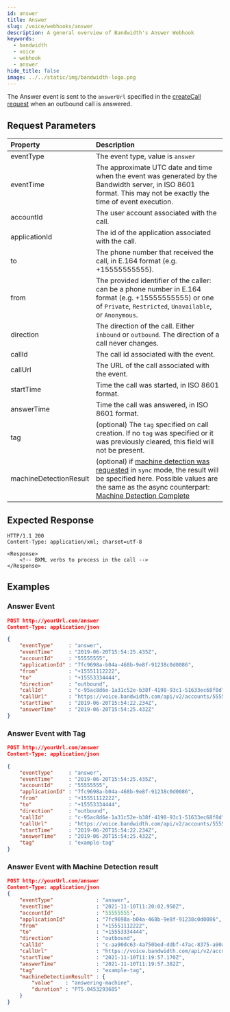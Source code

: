 ```yaml
---
id: answer
title: Answer
slug: /voice/webhooks/answer
description: A general overview of Bandwidth's Answer Webhook
keywords:
  - bandwidth
  - voice
  - webhook
  - answer
hide_title: false
image: ../../static/img/bandwidth-logo.png
---
```



The Answer event is sent to the `answerUrl` specified in the [createCall request](/apis/voice#operation/createCall) when an outbound call is answered.

## Request Parameters

| Property               | Description  |
|:-----------------------|:-------------|
| eventType              | The event type, value is `answer` |
| eventTime              | The approximate UTC date and time when the event was generated by the Bandwidth server, in ISO 8601 format. This may not be exactly the time of event execution. |
| accountId              | The user account associated with the call. |
| applicationId          | The id of the application associated with the call. |
| to                     | The phone number that received the call, in E.164 format (e.g. +15555555555). |
| from                   | The provided identifier of the caller: can be a phone number in E.164 format (e.g. +15555555555) or one of `Private`, `Restricted`, `Unavailable`, or `Anonymous`. |
| direction              | The direction of the call. Either `inbound` or `outbound`. The direction of a call never changes. |
| callId                 | The call id associated with the event. |
| callUrl                | The URL of the call associated with the event. |
| startTime              | Time the call was started, in ISO 8601 format. |
| answerTime             | Time the call was answered, in ISO 8601 format. |
| tag                    | (optional) The `tag`  specified on call creation. If no `tag` was specified or it was previously cleared, this field will not be present. |
| machineDetectionResult | (optional) if [machine detection was requested](/apis/voice#operation/createCall) in `sync` mode, the result will be specified here. Possible values are the same as the async counterpart: [Machine Detection Complete](machineDetectionComplete.mdx)

## Expected Response

```http
HTTP/1.1 200
Content-Type: application/xml; charset=utf-8

<Response>
    <!-- BXML verbs to process in the call -->
</Response>
```

## Examples

### Answer Event

```json
POST http://yourUrl.com/answer
Content-Type: application/json

{
	"eventType"     : "answer",
	"eventTime"     : "2019-06-20T15:54:25.435Z",
	"accountId"     : "55555555",
	"applicationId" : "7fc9698a-b04a-468b-9e8f-91238c0d0086",
	"from"          : "+15551112222",
	"to"            : "+15553334444",
	"direction"     : "outbound",
	"callId"        : "c-95ac8d6e-1a31c52e-b38f-4198-93c1-51633ec68f8d",
	"callUrl"       : "https://voice.bandwidth.com/api/v2/accounts/55555555/calls/c-95ac8d6e-1a31c52e-b38f-4198-93c1-51633ec68f8d",
	"startTime"     : "2019-06-20T15:54:22.234Z",
	"answerTime"    : "2019-06-20T15:54:25.432Z"
}
```

### Answer Event with Tag

```json
POST http://yourUrl.com/answer
Content-Type: application/json

{
	"eventType"     : "answer",
	"eventTime"     : "2019-06-20T15:54:25.435Z",
	"accountId"     : "55555555",
	"applicationId" : "7fc9698a-b04a-468b-9e8f-91238c0d0086",
	"from"          : "+15551112222",
	"to"            : "+15553334444",
	"direction"     : "outbound",
	"callId"        : "c-95ac8d6e-1a31c52e-b38f-4198-93c1-51633ec68f8d",
	"callUrl"       : "https://voice.bandwidth.com/api/v2/accounts/55555555/calls/c-95ac8d6e-1a31c52e-b38f-4198-93c1-51633ec68f8d",
	"startTime"     : "2019-06-20T15:54:22.234Z",
	"answerTime"    : "2019-06-20T15:54:25.432Z",
	"tag"           : "example-tag"
}
```

### Answer Event with Machine Detection result

```json
POST http://yourUrl.com/answer
Content-Type: application/json
{
	"eventType"              : "answer",
	"eventTime"              : "2021-11-10T11:20:02.950Z",
	"accountId"              : '55555555',
	"applicationId"          : "7fc9698a-b04a-468b-9e8f-91238c0d0086",
	"from"                   : "+15551112222",
	"to"                     : "+15553334444",
	"direction"              : "outbound",
	"callId"                 : "c-aa90dc63-4a750bed-ddbf-47ac-8375-a90af5ca3ad1",
	"callUrl"                : "https://voice.bandwidth.com/api/v2/accounts/55555555/calls/c-aa90dc63-4a750bed-ddbf-47ac-8375-a90af5ca3ad1",
	"startTime"              : "2021-11-10T11:19:57.170Z",
	"answerTime"             : "2021-11-10T11:19:57.382Z",
	"tag"                    : "example-tag",
	"machineDetectionResult" : {
		"value"    : "answering-machine",
		"duration" : "PT5.045329368S"
	}
}
```

